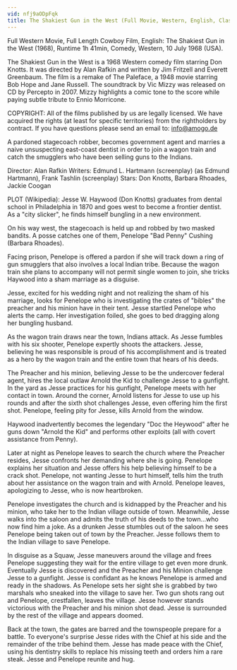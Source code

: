 ```yaml
---
vid: nfj9aODpFqk
title: The Shakiest Gun in the West (Full Movie, Western, English, Classic Entire Film) *full free movies*
---
```


Full Western Movie, Full Length Cowboy Film, English: The Shakiest Gun in the West (1968), Runtime 1h 41min, Comedy, Western, 10 July 1968 (USA).

The Shakiest Gun in the West is a 1968 Western comedy film starring Don Knotts. It was directed by Alan Rafkin and written by Jim Fritzell and Everett Greenbaum. The film is a remake of The Paleface, a 1948 movie starring Bob Hope and Jane Russell. The soundtrack by Vic Mizzy was released on CD by Percepto in 2007. Mizzy highlights a comic tone to the score while paying subtle tribute to Ennio Morricone.

COPYRIGHT: All of the films published by us are legally licensed. We have acquired the rights (at least for specific territories) from the rightholders by contract. If you have questions please send an email to: info@amogo.de

A pardoned stagecoach robber, becomes government agent and marries a naive unsuspecting east-coast dentist in order to join a wagon train and catch the smugglers who have been selling guns to the Indians.

Director: Alan Rafkin
Writers: Edmund L. Hartmann (screenplay) (as Edmund Hartmann), Frank Tashlin (screenplay)
Stars: Don Knotts, Barbara Rhoades, Jackie Coogan

PLOT (Wikipedia): Jesse W. Haywood (Don Knotts) graduates from dental school in Philadelphia in 1870 and goes west to become a frontier dentist. As a "city slicker", he finds himself bungling in a new environment.

On his way west, the stagecoach is held up and robbed by two masked bandits. A posse catches one of them, Penelope "Bad Penny" Cushing (Barbara Rhoades).

Facing prison, Penelope is offered a pardon if she will track down a ring of gun smugglers that also involves a local Indian tribe. Because the wagon train she plans to accompany will not permit single women to join, she tricks Haywood into a sham marriage as a disguise.

Jesse, excited for his wedding night and not realizing the sham of his marriage, looks for Penelope who is investigating the crates of "bibles" the preacher and his minion have in their tent. Jesse startled Penelope who alerts the camp. Her investigation foiled, she goes to bed dragging along her bungling husband.

As the wagon train draws near the town, Indians attack. As Jesse fumbles with his six shooter, Penelope expertly shoots the attackers. Jesse, believing he was responsible is proud of his accomplishment and is treated as a hero by the wagon train and the entire town that hears of his deeds.

The Preacher and his minion, believing Jesse to be the undercover federal agent, hires the local outlaw Arnold the Kid to challenge Jesse to a gunfight. In the yard as Jesse practices for his gunfight, Penelope meets with her contact in town. Around the corner, Arnold listens for Jesse to use up his rounds and after the sixth shot challenges Jesse, even offering him the first shot. Penelope, feeling pity for Jesse, kills Arnold from the window.

Haywood inadvertently becomes the legendary "Doc the Heywood" after he guns down "Arnold the Kid" and performs other exploits (all with covert assistance from Penny).

Later at night as Penelope leaves to search the church where the Preacher resides, Jesse confronts her demanding where she is going. Penelope explains her situation and Jesse offers his help believing himself to be a crack shot. Penelope, not wanting Jesse to hurt himself, tells him the truth about her assistance on the wagon train and with Arnold. Penelope leaves, apologizing to Jesse, who is now heartbroken.

Penelope investigates the church and is kidnapped by the Preacher and his minion, who take her to the Indian village outside of town. Meanwhile, Jesse walks into the saloon and admits the truth of his deeds to the town...who now find him a joke. As a drunken Jesse stumbles out of the saloon he sees Penelope being taken out of town by the Preacher. Jesse follows them to the Indian village to save Penelope.

In disguise as a Squaw, Jesse maneuvers around the village and frees Penelope suggesting they wait for the entire village to get even more drunk. Eventually Jesse is discovered and the Preacher and his Minion challenge Jesse to a gunfight. Jesse is confidant as he knows Penelope is armed and ready in the shadows. As Penelope sets her sight she is grabbed by two marshals who sneaked into the village to save her. Two gun shots rang out and Penelope, crestfallen, leaves the village. Jesse however stands victorious with the Preacher and his minion shot dead. Jesse is surrounded by the rest of the village and appears doomed.

Back at the town, the gates are barred and the townspeople prepare for a battle. To everyone's surprise Jesse rides with the Chief at his side and the remainder of the tribe behind them. Jesse has made peace with the Chief, using his dentistry skills to replace his missing teeth and orders him a rare steak. Jesse and Penelope reunite and hug.